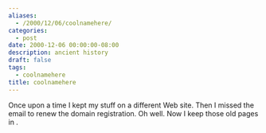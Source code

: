 ```yaml
---
aliases:
  - /2000/12/06/coolnamehere/
categories:
  - post
date: 2000-12-06 00:00:00-08:00
description: ancient history
draft: false
tags:
  - coolnamehere
title: coolnamehere
---
```


Once upon a time I kept my stuff on a different Web site. Then I missed the
email to renew the domain registration. Oh well. Now I keep those old pages
in <TagLink tag="coolnamehere" />.
